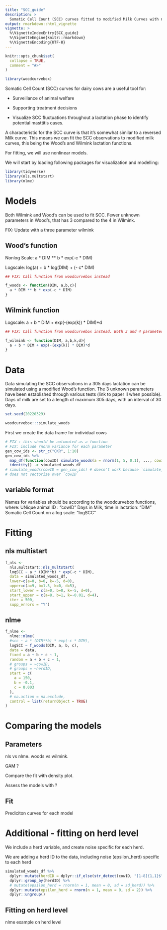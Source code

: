 ```yaml
---
title: "SCC_guide"
description: >
  Somatic Cell Count (SCC) curves fitted to modified Milk Curves with nonlinear models.
output: rmarkdown::html_vignette
vignette: >
  %\VignetteIndexEntry{SCC_guide}
  %\VignetteEngine{knitr::rmarkdown}
  %\VignetteEncoding{UTF-8}
---
```


```r
knitr::opts_chunk$set(
  collapse = TRUE,
  comment = "#>"
)
```

```r
library(woodcurvebox)
```

Somatic Cell Count (SCC) curves for dairy cows are a useful tool for:

  * Surveillance of animal welfare
  
  * Supporting treatment decisions
  
  * Visualize SCC fluctuations throughout a lactation phase to identify potential masttitis cases.
  
  
A characteristic for the SCC curve is that it's somewhat similar to a reversed Milk curve.
This means we can fit the SCC observations to modified milk curves, this being the Wood's and Wilmink lactation functions.

For fitting, we will use nonlinear models.

We will start by loading following packages for visualization and modelling: 

```r
library(tidyverse)
library(nls.multstart)
library(nlme)
```


# Models
Both Wilmink and Wood's can be used to fit SCC.
Fewer unknown parameters in Wood's, that has 3 compared to the 4 in Wilmink.

FIX: Update with a three parameter wilmink

## Wood's function

Nonlog Scale:
a * DIM ** b * exp(-c * DIM)

Logscale:
log(a) + b * log(DIM) + (- c* DIM)

```r
## FIX: Call function from woodcurvebox instead

f_woods <- function(DIM, a,b,c){
  a * DIM ** b * exp(-c * DIM)
}

```

## Wilmink function

Logscale:
a + b * DIM + exp(-(exp(k)) * DIM)*d

 
```r
## FIX: Call function from woodcurvebox instead. Both 3 and 4 parameter

f_wilmink <- function(DIM, a,b,k,d){
  a + b * DIM + exp(-(exp(k)) * DIM)*d
}

```

# Data

Data simulating the SCC observations in a 305 days lactation can be simulated using a modified Wood's function.
The 3 unknown parameters have been established through various tests (link to paper II when possible).
Days of milk are set to a length of maximum 305 days, with an interval of 30 days.

```r
set.seed(20220329)

woodcurvebox:::simulate_woods

```


First we create the data frame for individual cows

```r
# FIX : this should be automated as a function
# FIX: include rnorm variance for each parameter
gen_cow_ids <- str_c("CKR", 1:10)
gen_cow_ids %>%
  map_df(function(cowID) simulate_woods(a = rnorm(1, 5, 0.1), ..., cowID = cowID)) %>%
  identity() -> simulated_woods_df
# simulate_woods(cowID = gen_cow_ids) # doesn't work because `simulate_woods`
# does not vectorize over `cowID`

```


## variable format

Names for variables should be according to the woodcurvebox functions, where:
UNique animal ID : "cowID"
Days in Milk, time in lactation: "DIM"
Somatic Cell Count on a log scale: "logSCC"



# Fitting

## nls multistart

```r
f_nls <- 
  nls.multstart::nls_multstart(
  logSCC ~ a * (DIM**b) * exp(-c * DIM),
  data = simulated_woods_df,
  lower=c(a=0, b=0, k=-5, d=0), 
  upper=c(a=9, b=1.5, k=0, d=5),
  start_lower = c(a=0, b=0, k=-5, d=0),
  start_upper = c(a=8, b=1, k=-0.01, d=4),
  iter = 500,
  supp_errors = "Y")

```


## nlme 

```r
f_nlme <-
  nlme::nlme(
  #scc ~ a * (DIM**b) * exp(-c * DIM),
  logSCC ~ f_woods(DIM, a, b, c),
  data = data,
  fixed = a + b + c ~ 1,
  random = a + b + c ~ 1,
  # groups = ~cowID,
  # groups = ~herdID,
  start = c(
    a = 150,
    b = -0.1,
    c = 0.003
  ),
  # na.action = na.exclude,
  control = list(returnObject = TRUE)
)
```

# Comparing the models

## Parameters

nls vs nlme.
woods vs wilmink.

GAM ?

Compare the fit with density plot.

Assess the models with ?




## Fit

Prediciton curves for each model



# Additional - fitting on herd level

We include a herd variable, and create noise specific for each herd.

We are adding a herd ID to the data, including noise (epsilon_herd) specific to each herd

```r
simulated_woods_df %>%
  dplyr::mutate(herdID = dplyr::if_else(str_detect(cowID, "[1-8]{1,1}$"), "A", "B")) %>%
  dplyr::group_by(herdID) %>%
  # mutate(epsilon_herd = rnorm(n = 1, mean = 0, sd = sd_herd)) %>%
  dplyr::mutate(epsilon_herd = rnorm(n = 1, mean = 0, sd = 2)) %>%
  dplyr::ungroup()

```

## Fitting on herd level

nlme example on herd level
